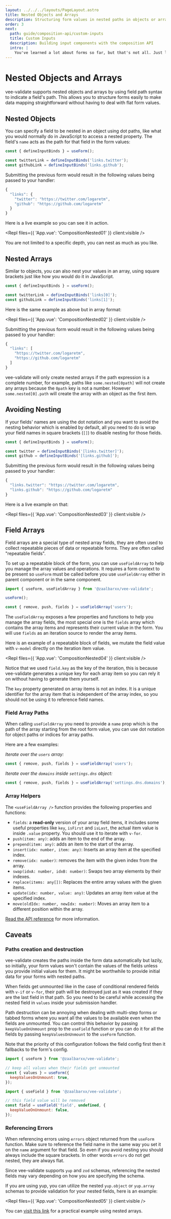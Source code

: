 ```yaml
---
layout: ../../../layouts/PageLayout.astro
title: Nested Objects and Arrays
description: Structuring form values in nested paths in objects or arrays
order: 3
next:
  path: guide/composition-api/custom-inputs
  title: Custom Inputs
  description: Building input components with the composition API
  intro: |
    You've learned a lot about forms so far, but that's not all. Just like how vee-validate makes it easy to build forms, it also offers tools to help you build custom input components with the composition API. Enter `useField()`.
---
```



# Nested Objects and Arrays

vee-validate supports nested objects and arrays by using field path syntax to indicate a field's path. This allows you to structure forms easily to make data mapping straightforward without having to deal with flat form values.

## Nested Objects

You can specify a field to be nested in an object using dot paths, like what you would normally do in JavaScript to access a nested property. The field's `name` acts as the path for that field in the form values:

```js
const { defineInputBinds } = useForm();

const twitterLink = defineInputBinds('links.twitter');
const githubLink = defineInputBinds('links.github');
```

Submitting the previous form would result in the following values being passed to your handler:

```js
{
  "links": {
    "twitter": "https://twitter.com/logaretm",
    "github": "https://github.com/logaretm"
  }
}
```

Here is a live example so you can see it in action.

<Repl files={{ 'App.vue': 'CompositionNested01' }} client:visible />

You are not limited to a specific depth, you can nest as much as you like.

## Nested Arrays

Similar to objects, you can also nest your values in an array, using square brackets just like how you would do it in JavaScript.

```js
const { defineInputBinds } = useForm();

const twitterLink = defineInputBinds('links[0]');
const githubLink = defineInputBinds('links[1]');
```

Here is the same example as above but in array format:

<Repl files={{ 'App.vue': 'CompositionNested02' }} client:visible />

Submitting the previous form would result in the following values being passed to your handler:

```js
{
  "links": [
    "https://twitter.com/logaretm",
    "https://github.com/logaretm"
  ]
}
```

<DocTip type="warn">

vee-validate will only create nested arrays if the path expression is a complete number, for example, paths like `some.nested[0path]` will not create any arrays because the `0path` key is not a number. However `some.nested[0].path` will create the array with an object as the first item.

</DocTip>

## Avoiding Nesting

If your fields' names are using the dot notation and you want to avoid the nesting behavior which is enabled by default, all you need to do is wrap your field names in square brackets (`[]`) to disable nesting for those fields.

```js
const { defineInputBinds } = useForm();

const twitter = defineInputBinds('[links.twitter]');
const github = defineInputBinds('[links.github]');
```

Submitting the previous form would result in the following values being passed to your handler:

```js
{
  "links.twitter": "https://twitter.com/logaretm",
  "links.github": "https://github.com/logaretm"
}
```

Here is a live example on that:

<Repl files={{ 'App.vue': 'CompositionNested03' }} client:visible />

## Field Arrays

Field arrays are a special type of nested array fields, they are often used to collect repeatable pieces of data or repeatable forms. They are often called "repeatable fields".

To set up a repeatable block of the form, you can use `useFieldArray` to help you manage the array values and operations. It requires a form context to be present so `useForm` must be called before you use `useFieldArray` either in parent component or in the same component.

```js
import { useForm, useFieldArray } from '@zaalbarxx/vee-validate';

useForm();

const { remove, push, fields } = useFieldArray('users');
```

The `useFieldArray` exposes a few properties and functions to help you manage the array fields, the most special one is the `fields` array which contains the array items and represents their current value in the form. You will use `fields` as an iteration source to render the array items.

Here is an example of a repeatable block of fields, we mutate the field value with `v-model` directly on the iteration item value.

<Repl files={{ 'App.vue': 'CompositionNested04' }} client:visible />

Notice that we used `field.key` as the key of the iteration, this is because vee-validate generates a unique key for each array item so you can rely it on without having to generate them yourself.

<DocTip type="warn">

The `key` property generated on array items is not an index. It is a unique identifier for the array item that is independent of the array index, so you should not be using it to reference field names.

</DocTip>

### Field Array Paths

When calling `useFieldArray` you need to provide a `name` prop which is the path of the array starting from the root form value, you can use dot notation for object paths or indices for array paths.

Here are a few examples:

_*Iterate over the `users` array:*_

```js
const { remove, push, fields } = useFieldArray('users');
```

_*Iterate over the `domains` inside `settings.dns` object:*_

```js
const { remove, push, fields } = useFieldArray('settings.dns.domains');
```

### Array Helpers

The `<useFieldArray />` function provides the following properties and functions:

- `fields`: a **read-only** version of your array field items, it includes some useful properties like `key`, `isFirst` and `isLast`, the actual item value is inside `.value` property. You should use it to iterate with `v-for`.
- `push(item: any)`: adds an item to the end of the array.
- `prepend(item: any)`: adds an item to the start of the array.
- `insert(idx: number, item: any)`: Inserts an array item at the specified index.
- `remove(idx: number)`: removes the item with the given index from the array.
- `swap(idxA: number, idxB: number)`: Swaps two array elements by their indexes.
- `replace(items: any[])`: Replaces the entire array values with the given items.
- `update(idx: number, value: any)`: Updates an array item value at the specified index.
- `move(oldIdx: number, newIdx: number)`: Moves an array item to a different position within the array.

[Read the API reference](/api/use-field-array) for more information.

## Caveats

### Paths creation and destruction

vee-validate creates the paths inside the form data automatically but lazily, so initially, your form values won't contain the values of the fields unless you provide initial values for them. It might be worthwhile to provide initial data for your forms with nested paths.

When fields get unmounted like in the case of conditional rendered fields with `v-if` or `v-for`, their path will be destroyed just as it was created if they are the last field in that path. So you need to be careful while accessing the nested field in `values` inside your submission handler.

Path destruction can be annoying when dealing with multi-step forms or tabbed forms where you want all the values to be available even when the fields are unmounted. You can control this behavior by passing `keepValueOnUnmount` prop to the `useField` function or you can do it for all the fields by passing `keepValuesOnUnmount` to the `useForm` function.

Note that the priority of this configuration follows the field config first then it fallbacks to the form's config.

```js
import { useForm } from '@zaalbarxx/vee-validate';

// keep all values when their fields get unmounted
const { values } = useForm({
  keepValuesOnUnmount: true,
});
```

```js
import { useField } from '@zaalbarxx/vee-validate';

// this field value will be removed
const field = useField('field', undefined, {
  keepValueOnUnmount: false,
});
```

### Referencing Errors

When referencing errors using `errors` object returned from the `useForm` function. Make sure to reference the field name in the same way you set it on the `name` argument for that field. So even if you avoid nesting you should always include the square brackets. In other words `errors` do not get nested, they are always flat.

Since vee-validate supports `yup` and `zod` schemas, referencing the nested fields may vary depending on how you are specifying the schema.

If you are using yup, you can utilize the nested `yup.object` or `yup.array` schemas to provide validation for your nested fields, here is an example:

<Repl files={{ 'App.vue': 'CompositionNested05' }} client:visible />

You can [visit this link](/examples/array-fields) for a practical example using nested arrays.
